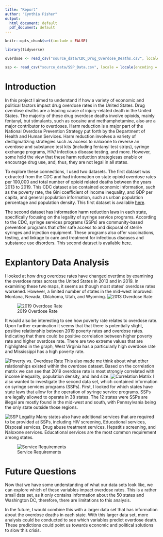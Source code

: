 ```yaml
---
title: "Report"
author: "Cynthia Fisher"
output:
  html_document: default
  pdf_document: default
---
```


```r
knitr::opts_chunk$set(include = FALSE)
```

```r
library(tidyverse)

overdose <- read_csv("source_data/CDC_Drug_Overdose_Deaths.csv", locale = locale(encoding = "latin1"))

ssp <- read_csv("source_data/SSP_Data.csv", locale = locale(encoding = "latin1"))
```


# Introduction
In this project I aimed to understand if how a variety of economic and political factors impact drug overdose rates in the United States. Drug overdose deaths are a leading cause of injury-related death in the United States. The majority of these drug overdose deaths involve opioids, mainly fentanyl, but stimulants, such as cocaine and methamphetamine, also are a major contributor to overdoses. Harm reduction is a major part of the National Overdose Prevention Strategy put forth by the Department of Health and Human Services. Harm reduction involves a variety of destigmatizing strategies such as access to naloxone to reverse an overdose and substance test kits (including fentanyl test strips), syringe exchange programs, HIV/ infectious disease testing, and more. However, some hold the view that these harm reduction strategiesas enable or encourage drug use, and, thus, they are not legal in all states. 

To explore these connections, I used two datasets. The first dataset was extracted from the CDC and had information on state opioid overdose rates per 100,000 and total number of opioid related deaths between the years 2013 to 2019. This CDC dataset also contained economic information, such as the poverty rate, the Gini coefficient of income inequality, and GDP per capita, and general population information, such as urban population percentage and population density. This first dataset is available [here](https://www.kaggle.com/datasets/craigchilvers/opioids-in-the-us-cdc-drug-overdose-deaths/data).

The second dataset has information harm reduction laws in each state, specifically focusing on the legality of syringe service programs. According to the CDC, syringe services programs (SSPs) are community-based prevention programs that offer safe access to and disposal of sterile syringes and injection equipment. These programs also offer vaccinations, testing, and linkage to care and treatment for infectious diseases and substance use disorders. This second dataset is available [here](https://lawatlas.org/datasets/syringe-services-programs-laws).

#  Explantory Data Analysis

I looked at how drug overdose rates have changed overtime by examining the overdose rates across the United States in 2013 and in 2019. In examining these two maps, it seems as though most states' overdose rates worsened. However, a limited number of states in the mid-west improved: Montana, Nevada, Oklahoma, Utah, and Wyoming.
![2013 Overdose Rate](./figures/us_map_overdose_rates_2013.png) 

![2019 Overdose Rate](./figures/us_map_overdose_rates_2019.png) 

It would also be interesting to see how poverty rate relates to overdose rate. Upon further examination it seems that that there is potentially slight, positive relationship between 2019 poverty rates and overdose rates. Indicating that there could be positive correlation between higher poverty rate and higher overdose rate. There are two extreme values that are highlighted in the graph, West Virginia has a particularly high overdose rate and Mississippi has a high poverty rate. 

![Poverty vs. Overdose Rate](./figures/poverty_vs_overdose.png)
This also made me think about what other relationships existed within the overdose dataset. Based on the correlation matrix we can see that 2019 overdose rate is most strongly correlated with income inequality, population density, and land size. 
![Correlation Matrix](./figures/correlation_matrix.png) 
I also wanted to investigate the second data set, which contained information on syringe services programs (SSPs). First, I looked for which states have state laws that allow for the operation of syringe service programs. SSPs are legally allowed to operate in 38 states. The 12 states were SSPs are illegal are mostly found in the mid-west and south, with Pennsylvania being the only state outside those regions. 

![SSP Legality](./figures/us_map_ssp.png) 
Many states also have additional services that are required to be provided at SSPs, including HIV screening, Educational services, Disposal services, Drug abuse treatment services, Hepatitis screening, and Naloxone services. Educational services are the most common requirement among states. 

![Service Requirements](./figures/required_services_SSPs.png)

# Future Questions

Now that we have some understanding of what our data sets look like, we can explore which of these variables impact overdose rates. This is a rather small data set, as it only contains information about the 50 states and Washington DC, therefore, there are limitations to this analysis. 

In the future, I would combine this with a larger data set that has information about the overdose deaths in each state. With this larger data set, more analysis could be conducted to see which variables predict overdose death. These predictions could point us towards economic and political solutions to slow this crisis. 
